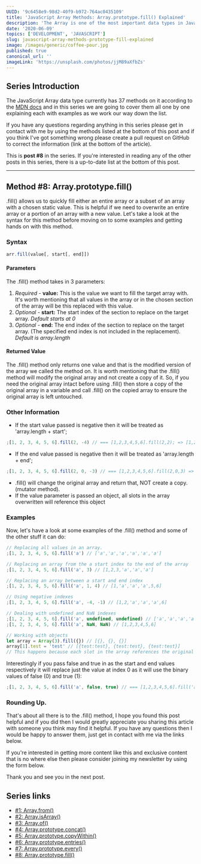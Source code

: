 ```yaml
---
UUID: '9c6458e9-98d2-40f9-b972-764ac0435109'
title: 'JavaScript Array Methods: Array.prototype.fill() Explained'
description: 'The Array is one of the most important data types in JavaScript, here is everything you need to know about the Array method Array.prototype.fill().'
date: '2020-06-09'
topics: ['DEVELOPMENT', 'JAVASCRIPT']
slug: javascript-array-methods-prototype-fill-explained
image: /images/generic/coffee-pour.jpg
published: true
canonical_url: ''
imageLink: 'https://unsplash.com/photos/jjM89aXfbZs'
---
```


## Series Introduction

The JavaScript Array data type currently has 37 methods on it according to the [MDN docs](https://developer.mozilla.org/en-US/docs/Web/JavaScript/Reference/Global_Objects/Array) and in this series we are going to cover them all one by one explaining each with examples as we work our way down the list.

If you have any questions regarding anything in this series please get in contact with me by using the methods listed at the bottom of this post and if you think I've got something wrong please create a pull request on GitHub to correct the information (link at the bottom of the article).

This is **post #8** in the series. If you're interested in reading any of the other posts in this series, there is a up-to-date list at the bottom of this post.

---

## Method #8: Array.prototype.fill()

.fill() allows us to quickly fill either an entire array or a subset of an array with a chosen static value. This is helpful if we need to overwrite an entire array or a portion of an array with a new value. Let's take a look at the syntax for this method before moving on to some examples and getting hands on with this method.

### Syntax

```jsx
arr.fill(value[, start[, end]])
```

#### Parameters

The .fill() method takes in 3 parameters:

1. _Required -_ **value:** This is the value we want to fill the target array with. It's worth mentioning that all values in the array or in the chosen section of the array will be this replaced with this value.
2. _Optional -_ **start:** The start index of the section to replace on the target array. _Default starts at 0_
3. _Optional -_ **end:** The end index of the section to replace on the target array. (The specified end index is not included in the replacement). _Default is array.length_

#### Returned Value

The .fill() method only returns one value and that is the modified version of the array we called the method on. It is worth mentioning that the .fill() method will modify the original array and not create a copy of it. So, if you need the original array intact before using .fill() then store a copy of the original array in a variable and call .fill() on the copied array to ensure the original array is left untouched.

### Other Information

- If the start value passed is negative then it will be treated as 'array.length + start';

```jsx
;[1, 2, 3, 4, 5, 6].fill(2, -4) // === [1,2,3,4,5,6].fill(2,2); => [1,2,2,2,2,2]
```

- If the end value passed is negative then it will be treated as 'array.length + end';

```jsx
;[1, 2, 3, 4, 5, 6].fill(2, 0, -3) // === [1,2,3,4,5,6].fill(2,0,3) => [2,2,2,4,5,6]
```

- .fill() will change the original array and return that, NOT create a copy. (mutator method).
- If the value parameter is passed an object, all slots in the array overwritten will reference this object

### Examples

Now, let's have a look at some examples of the .fill() method and some of the other stuff it can do:

```jsx
// Replacing all values in an array.
;[1, 2, 3, 4, 5, 6].fill('a') // ['a','a','a','a','a','a']

// Replacing an array from the a start index to the end of the array
;[1, 2, 3, 4, 5, 6].fill('a', 3) // [1,2,3,'a','a','a']

// Replacing an array between a start and end index
;[1, 2, 3, 4, 5, 6].fill('a', 1, 4) // [1,'a','a','a',5,6]

// Using negative indexes
;[1, 2, 3, 4, 5, 6].fill('a', -4, -1) // [1,2,'a','a','a',6]

// Dealing with undefined and NaN indexes
;[1, 2, 3, 4, 5, 6].fill('a', undefined, undefined) // ['a','a','a','a','a','a',]
;[1, 2, 3, 4, 5, 6].fill('a', NaN, NaN) // [1,2,3,4,5,6]

// Working with objects
let array = Array(3).fill({}) // [{}, {}, {}]
array[1].test = 'test' // [{test:test}, {test:test}, {test:test}]
// This happens because each slot in the array references the original object that was used to fill the array.
```

Interestingly if you pass false and true in as the start and end values respectively it will replace just the value at index 0 as it will use the binary values of false (0) and true (1):

```jsx
;[1, 2, 3, 4, 5, 6].fill('a', false, true) // === [1,2,3,4,5,6].fill('a',0,1); => [ "a", 2, 3, 4, 5, 6 ]
```

### Rounding Up.

That's about all there is to the .fill() method, I hope you found this post helpful and if you did then I would greatly appreciate you sharing this article with someone you think may find it helpful. If you have any questions then I would be happy to answer them, just get in contact with me via the links below.

If you're interested in getting more content like this and exclusive content that is no where else then please consider joining my newsletter by using the form below.

Thank you and see you in the next post.

## Series links

- [#1: Array.from()](/blog/javascript-array-methods-from-explained)
- [#2: Array.isArray()](/blog/javascript-array-methods-isarray-explained)
- [#3: Array.of()](/blog/javascript-array-methods-of-explained)
- [#4: Array.prototype.concat()](/blog/javascript-array-methods-prototype-concat-explained)
- [#5: Array.prototype.copyWithin()](/blog/javascript-array-methods-prototype-copywithin-explained)
- [#6: Array.prototype.entries()](/blog/javascript-array-methods-prototype-entries-explained)
- [#7: Array.prototype.every()](/blog/javascript-array-methods-prototype-every-explained)
- [#8: Array.prototype.fill()](/blog/javascript-array-methods-prototype-fill-explained)
